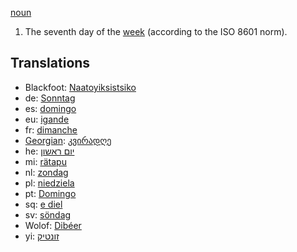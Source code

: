 [[noun]]

#The seventh day of the [[week]] (according to the ISO 8601 norm).

==Translations==
*Blackfoot: [[Naatoyiksistsiko]]
*de: [[Sonntag]]
*es: [[domingo]]
*eu: [[igande]]
*fr: [[dimanche]]
*[[Georgian]]: [[კვირადღე]]
*he: [[יום ראשון]]
*mi: [[rätapu]]
*nl: [[zondag]]
*pl: [[niedziela]]
*pt: [[Domingo]]
*sq: [[e diel]]
*sv: [[söndag]]
*Wolof: [[Dibéer]]
*yi: [[זונטיק]]
